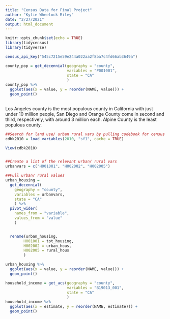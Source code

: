 ```yaml
---
title: "Census Data for Final Project"
author: "Kylie Wheelock Riley"
date: "2/27/2021"
output: html_document
---
```


```r
knitr::opts_chunk$set(echo = TRUE)
library(tidycensus)
library(tidyverse)

census_api_key("545c7215e59e244a022aa2f8ba7c4fd66ab3649a")
```


```r
county_pop = get_decennial(geography = "county",
                           variables = "P001001",
                           state = "CA"
                           )
county_pop %>%
  ggplot(aes(x = value, y = reorder(NAME, value))) + 
  geom_point()
 
```
Los Angeles county is the most populous county in California with just under 10 million people, San Diego and Orange County come in second and third, respectively, with around 3 million each. Alpine County is the least populous county. 

```r
##Search for land use/ urban rural vars by pulling codebook for census vars
cdbk2010 = load_variables(2010, "sf1", cache = TRUE)

View(cdbk2010)


##Create a list of the relevant urban/ rural vars
urbanvars = c("H001001", "H002002", "H002005")

##Pull urban/ rural values
urban_housing = 
  get_decennial(
    geography = "county",
    variables = urbanvars,
    state = "CA"
    ) %>% 
  pivot_wider(
    names_from = "variable", 
    values_from = "value"
    ) 


  rename(urban_housing,
        H001001 = tot_housing,
        H002002 = urban_hous,
        H002005 = rural_hous
        )

urban_housing %>%
  ggplot(aes(x = value, y = reorder(NAME, value))) + 
  geom_point()
```

```r
household_income = get_acs(geography = "county",
                           variables = "B19013_001",
                           state = "CA"
                           )
household_income %>%
  ggplot(aes(x = estimate, y = reorder(NAME, estimate))) + 
  geom_point()

```

